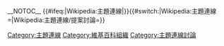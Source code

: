 __NOTOC__[[Category:主題連線]]
{{#ifeq:{{FULLPAGENAME}}|Wikipedia:主題連線|{{NVC/BB}}}}{{Dropdown|[[Wikipedia:主題連線/報到簽名處|加入我們]][[Wikipedia:主題連線 #連線規則|連線規則]][[Wikipedia:主題連線/提案討論|提案討論]]}}<includeonly>{{#switch:{{FULLPAGENAME}}|Wikipedia:主題連線=[[Category:維基百科組織]]|Wikipedia:主題連線/提案討論=[[Category:主題連線討論]]}}</includeonly>